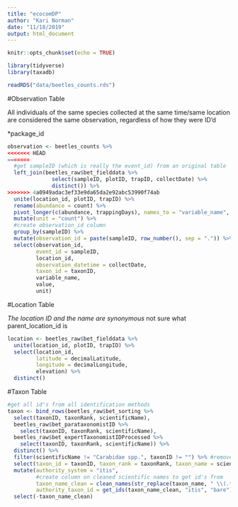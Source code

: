 ```yaml
---
title: "ecocomDP"
author: "Kari Norman"
date: "11/18/2019"
output: html_document
---
```


```r
knitr::opts_chunk$set(echo = TRUE)
```

```r
library(tidyverse)
library(taxadb)
```

```r
readRDS("data/beetles_counts.rds")
```

#Observation Table

All individuals of the same species collected at the same time/same location are considered the same observation, regardless of how they were ID'd

*package_id
```r
observation <- beetles_counts %>%
<<<<<<< HEAD
=======
  #get sampleID (which is really the event_id) from an original table
  left_join(beetles_raw$bet_fielddata %>%
              select(sampleID, plotID, trapID, collectDate) %>% 
              distinct()) %>%
>>>>>>> 4a0949adac3ef33e9da65da2e92abc53990f74ab
  unite(location_id, plotID, trapID) %>%
  rename(abundance = count) %>%
  pivot_longer(c(abundance, trappingDays), names_to = "variable_name", values_to = "value") %>%
  mutate(unit = "count") %>%
  #create observation_id column
  group_by(sampleID) %>%
  mutate(observation_id = paste(sampleID, row_number(), sep = ".")) %>%
  select(observation_id, 
         event_id = sampleID, 
         location_id, 
         observation_datetime = collectDate, 
         taxon_id = taxonID, 
         variable_name, 
         value,
         unit)
```

#Location Table

*The location ID and the name are synonymous
*not sure what parent_location_id is
```r
location <- beetles_raw$bet_fielddata %>%
  unite(location_id, plotID, trapID) %>%
  select(location_id, 
         latitude = decimalLatitude, 
         longitude = decimalLongitude,
         elevation) %>% 
  distinct()
```

#Taxon Table

```r
#get all id's from all identification methods
taxon <- bind_rows(beetles_raw$bet_sorting %>%
  select(taxonID, taxonRank, scientificName), 
  beetles_raw$bet_parataxonomistID %>%
    select(taxonID, taxonRank, scientificName), 
  beetles_raw$bet_expertTaxonomistIDProcessed %>%
    select(taxonID, taxonRank, scientificName)) %>% 
  distinct() %>%
  filter(scientificName != "Carabidae spp.", taxonID != "") %>% #remove typo (entry with the apropriate sciName is already in df)
  select(taxon_id = taxonID, taxon_rank = taxonRank, taxon_name = scientificName) %>%
  mutate(authority_system = "itis", 
         #create column on cleaned scientific names to get id's from 
         taxon_name_clean = clean_names(str_replace(taxon_name, " \\(.*\\)", ""), lowercase = FALSE),
         authority_taxon_id = get_ids(taxon_name_clean, "itis", "bare")) %>%
  select(-taxon_name_clean)

```

